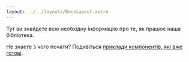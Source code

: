 ```yaml
---
layout: ../../layouts/DocsLayout.astro
---
```


Тут ви знайдете всю необхідну інформацію про те, як працює наша бібліотека.

Не знаєте з чого почати? Подивіться [приклади компонентів, які вже готові](/docs/components).